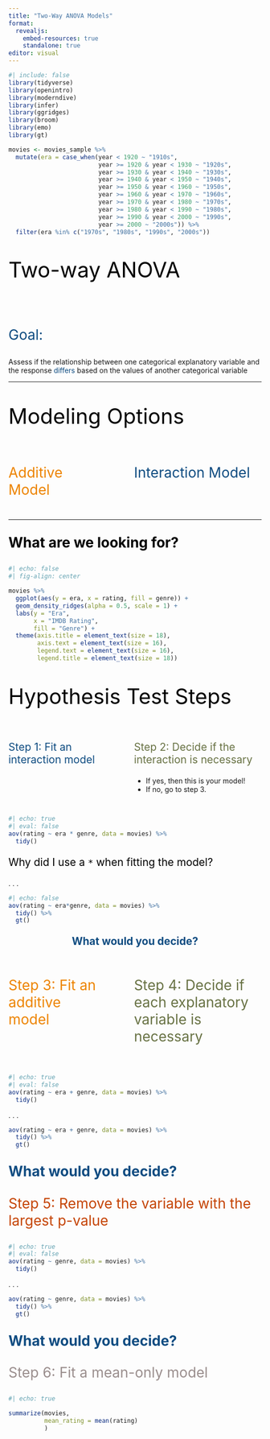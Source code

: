 ```yaml
---
title: "Two-Way ANOVA Models"
format: 
  revealjs:
    embed-resources: true
    standalone: true
editor: visual
---
```


```r
#| include: false
library(tidyverse)
library(openintro)
library(moderndive)
library(infer)
library(ggridges)
library(broom)
library(emo)
library(gt)

movies <- movies_sample %>% 
  mutate(era = case_when(year < 1920 ~ "1910s", 
                         year >= 1920 & year < 1930 ~ "1920s", 
                         year >= 1930 & year < 1940 ~ "1930s", 
                         year >= 1940 & year < 1950 ~ "1940s", 
                         year >= 1950 & year < 1960 ~ "1950s", 
                         year >= 1960 & year < 1970 ~ "1960s", 
                         year >= 1970 & year < 1980 ~ "1970s", 
                         year >= 1980 & year < 1990 ~ "1980s", 
                         year >= 1990 & year < 2000 ~ "1990s", 
                         year >= 2000 ~ "2000s")) %>% 
  filter(era %in% c("1970s", "1980s", "1990s", "2000s"))
```

::: {style="font-size: 3em; color: #000000;"}
Two-way ANOVA
:::

</br>

::: {style="font-size: 2em; color: #0F4C81;"}
Goal:
:::

Assess if the relationship between one categorical explanatory variable and the response [differs]{style="color: #0F4C81"} based on the values of another categorical variable

------------------------------------------------------------------------

::: {style="font-size: 3em; color: #000000;"}
Modeling Options
:::

::: columns
::: {.column width="40%"}
::: {style="font-size: 2em; color: #ed8402;"}
Additive Model
:::
:::

::: {.column width="5%"}
:::

::: {.column width="55%"}
::: {style="font-size: 2em; color: #0F4C81;"}
Interaction Model
:::
:::
:::

------------------------------------------------------------------------

::: {style="font-size: 2em; color: #000000;"}
**What are we looking for?**
:::

```r
#| echo: false
#| fig-align: center

movies %>% 
  ggplot(aes(y = era, x = rating, fill = genre)) + 
  geom_density_ridges(alpha = 0.5, scale = 1) +
  labs(y = "Era", 
       x = "IMDB Rating", 
       fill = "Genre") + 
  theme(axis.title = element_text(size = 18), 
        axis.text = element_text(size = 16), 
        legend.text = element_text(size = 16),
        legend.title = element_text(size = 18))
```

## 

::: {style="font-size: 3em; color: #000000;"}
Hypothesis Test Steps
:::

::: columns
::: {.column width="40%"}
::: {style="font-size: 1.5em; color: #0F4C81;"}
Step 1: Fit an interaction model
:::
:::

::: {.column width="5%"}
:::

::: {.column width="55%"}
::: {style="font-size: 1.5em; color: #687244;"}
Step 2: Decide if the interaction is necessary
:::

-   If yes, then this is your model!
-   If no, go to step 3.
:::
:::

## 

```r
#| echo: true
#| eval: false
aov(rating ~ era * genre, data = movies) %>% 
  tidy()
```

::: {style="font-size: 1.5em; color: #000000;"}
Why did I use a `*` when fitting the model?
:::

. . .

```r
#| echo: false
aov(rating ~ era*genre, data = movies) %>% 
  tidy() %>% 
  gt() 
```

<center>

::: {style="font-size: 1.5em; color: #0F4C81;"}
**What would you decide?**
:::

</center>

## 

::: columns
::: {.column width="40%"}
::: {style="font-size: 2em; color: #ed8402;"}
Step 3: Fit an additive model
:::
:::

::: {.column width="5%"}
:::

::: {.column width="55%"}
::: {style="font-size: 2em; color: #687244;"}
Step 4: Decide if each explanatory variable is necessary
:::
:::
:::

## 

```r
#| echo: true
#| eval: false
aov(rating ~ era + genre, data = movies) %>% 
  tidy()
```

. . .

```r
aov(rating ~ era + genre, data = movies) %>% 
  tidy() %>% 
  gt() 
```

::: {style="font-size: 2em; color: #0F4C81;"}
**What would you decide?**
:::

## 

::: {style="font-size: 2em; color: #c54405;"}
Step 5: Remove the variable with the largest p-value
:::

```r
#| echo: true
#| eval: false
aov(rating ~ genre, data = movies) %>% 
  tidy()
```

. . .

```r
aov(rating ~ genre, data = movies) %>% 
  tidy() %>% 
  gt() 
```

::: {style="font-size: 2em; color: #0F4C81;"}
**What would you decide?**
:::

## 

::: {style="font-size: 2em; color: #9a8e8d;"}
Step 6: Fit a mean-only model
:::

```r
#| echo: true

summarize(movies,
          mean_rating = mean(rating)
          )
```
